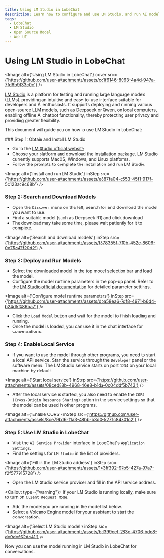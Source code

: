 ```yaml
---
title: Using LM Studio in LobeChat
description: Learn how to configure and use LM Studio, and run AI models for conversations in LobeChat through LM Studio.
tags:
  - LobeChat
  - LM Studio
  - Open Source Model
  - Web UI
---
```


# Using LM Studio in LobeChat

<Image alt={'Using LM Studio in LobeChat'} cover src={'https://github.com/user-attachments/assets/cc1f6146-8063-4a4d-947a-7fd6b9133c0c'} />

[LM Studio](https://lmstudio.ai/) is a platform for testing and running large language models (LLMs), providing an intuitive and easy-to-use interface suitable for developers and AI enthusiasts. It supports deploying and running various open-source LLM models, such as Deepseek or Qwen, on local computers, enabling offline AI chatbot functionality, thereby protecting user privacy and providing greater flexibility.

This document will guide you on how to use LM Studio in LobeChat:

<Steps>
  ### Step 1: Obtain and Install LM Studio

  - Go to the [LM Studio official website](https://lmstudio.ai/)
  - Choose your platform and download the installation package. LM Studio currently supports MacOS, Windows, and Linux platforms.
  - Follow the prompts to complete the installation and run LM Studio.

  <Image alt={'Install and run LM Studio'} inStep src={'https://github.com/user-attachments/assets/e887fa04-c553-45f1-917f-5c123ac9c68b'} />

  ### Step 2: Search and Download Models

  - Open the `Discover` menu on the left, search for and download the model you want to use.
  - Find a suitable model (such as Deepseek R1) and click download.
  - The download may take some time, please wait patiently for it to complete.

  <Image alt={'Search and download models'} inStep src={'https://github.com/user-attachments/assets/f878355f-710b-452e-8606-0c75c47f29d2'} />

  ### Step 3: Deploy and Run Models

  - Select the downloaded model in the top model selection bar and load the model.
  - Configure the model runtime parameters in the pop-up panel. Refer to the [LM Studio official documentation](https://lmstudio.ai/docs) for detailed parameter settings.

  <Image alt={'Configure model runtime parameters'} inStep src={'https://github.com/user-attachments/assets/dba58ea6-7df8-4971-b6d4-b24d5f486ba7'} />

  - Click the `Load Model` button and wait for the model to finish loading and running.
  - Once the model is loaded, you can use it in the chat interface for conversations.

  ### Step 4: Enable Local Service

  - If you want to use the model through other programs, you need to start a local API service. Start the service through the `Developer` panel or the software menu. The LM Studio service starts on port `1234` on your local machine by default.

  <Image alt={'Start local service'} inStep src={'https://github.com/user-attachments/assets/08ced88b-4968-46e8-b1da-0c04ddf5b743'} />

  - After the local service is started, you also need to enable the `CORS (Cross-Origin Resource Sharing)` option in the service settings so that the model can be used in other programs.

  <Image alt={'Enable CORS'} inStep src={'https://github.com/user-attachments/assets/8ce79bd6-f1a3-48bb-b3d0-5271c84801c2'} />

  ### Step 5: Use LM Studio in LobeChat

  - Visit the `AI Service Provider` interface in LobeChat's `Application Settings`.
  - Find the settings for `LM Studio` in the list of providers.

  <Image alt={'Fill in the LM Studio address'} inStep src={'https://github.com/user-attachments/assets/143ff392-97b5-427a-97a7-f2f577915728'} />

  - Open the LM Studio service provider and fill in the API service address.

  <Callout type={"warning"}>
    If your LM Studio is running locally, make sure to turn on `Client Request Mode`.
  </Callout>

  - Add the model you are running in the model list below.
  - Select a Volcano Engine model for your assistant to start the conversation.

  <Image alt={'Select LM Studio model'} inStep src={'https://github.com/user-attachments/assets/bd399cef-283c-4706-bdc8-de9de662de41'} />
</Steps>

Now you can use the model running in LM Studio in LobeChat for conversations.
